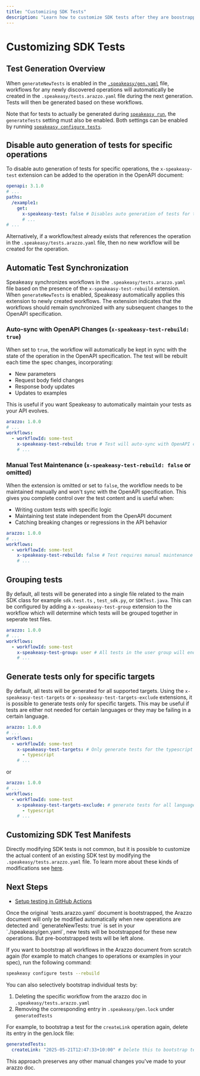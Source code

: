 ```yaml
---
title: "Customizing SDK Tests"
description: "Learn how to customize SDK tests after they are boostrapped."
---
```



# Customizing SDK Tests

## Test Generation Overview

When `generateNewTests` is enabled in the [`.speakeasy/gen.yaml`](/docs/speakeasy-reference/generation/gen-yaml) file, workflows for any newly discovered operations will automatically be created in the `.speakeasy/tests.arazzo.yaml` file during the next generation. Tests will then be generated based on these workflows.

Note that for tests to actually be generated during [`speakeasy run`](/docs/speakeasy-reference/cli/run), the `generateTests` setting must also be enabled. Both settings can be enabled by running [`speakeasy configure tests`](/docs/sdk-testing/bootstrapping-test-generation#enabling-test-generation).

## Disable auto generation of tests for specific operations

To disable auto generation of tests for specific operations, the `x-speakeasy-test` extension can be added to the operation in the OpenAPI document:

```yaml
openapi: 3.1.0
# ...
paths:
  /example1:
    get:
      x-speakeasy-test: false # Disables auto generation of tests for this operation
      # ...
# ...
```

Alternatively, if a workflow/test already exists that references the operation in the `.speakeasy/tests.arazzo.yaml` file, then no new workflow will be created for the operation.

## Automatic Test Synchronization

Speakeasy synchronizes workflows in the `.speakeasy/tests.arazzo.yaml` file based on the presence of the `x-speakeasy-test-rebuild` extension. When `generateNewTests` is enabled, Speakeasy automatically applies this extension to newly created workflows. The extension indicates that the workflows should remain synchronized with any subsequent changes to the OpenAPI specification.

### Auto-sync with OpenAPI Changes (`x-speakeasy-test-rebuild: true`)

When set to `true`, the workflow will automatically be kept in sync with the state of the operation in the OpenAPI specification. The test will be rebuilt each time the spec changes, incorporating:

- New parameters
- Request body field changes
- Response body updates
- Updates to examples

This is useful if you want Speakeasy to automatically maintain your tests as your API evolves.

```yaml
arazzo: 1.0.0
# ...
workflows:
  - workflowId: some-test
    x-speakeasy-test-rebuild: true # Test will auto-sync with OpenAPI changes
    # ...
```

### Manual Test Maintenance (`x-speakeasy-test-rebuild: false` or omitted)

When the extension is omitted or set to `false`, the workflow needs to be maintained manually and won't sync with the OpenAPI specification. This gives you complete control over the test content and is useful when:

- Writing custom tests with specific logic
- Maintaining test state independent from the OpenAPI document
- Catching breaking changes or regressions in the API behavior

```yaml
arazzo: 1.0.0
# ...
workflows:
  - workflowId: some-test
    x-speakeasy-test-rebuild: false # Test requires manual maintenance
    # ...
```

## Grouping tests

By default, all tests will be generated into a single file related to the main SDK class for example `sdk.test.ts` , `test_sdk.py`, or `SDKTest.java`. This can be configured by adding a `x-speakeasy-test-group` extension to the workflow which will determine which tests will be grouped together in seperate test files.

```yaml
arazzo: 1.0.0
# ...
workflows:
  - workflowId: some-test
    x-speakeasy-test-group: user # All tests in the user group will end up in the `user.test.ts`/`test_user.py`/`user_test.go` files
    # ...
```

## Generate tests only for specific targets

By default, all tests will be generated for all supported targets. Using the `x-speakeasy-test-targets` or `x-speakeasy-test-targets-exclude` extensions, it is possible to generate tests only for specific targets. This may be useful if tests are either not needed for certain languages or they may be failing in a certain language.

```yaml
arazzo: 1.0.0
# ...
workflows:
  - workflowId: some-test
    x-speakeasy-test-targets: # Only generate tests for the typescript target
      - typescript
    # ...
```

or

```yaml
arazzo: 1.0.0
# ...
workflows:
  - workflowId: some-test
    x-speakeasy-test-targets-exclude: # generate tests for all languages except typescript
      - typescript
    # ...
```

## Customizing SDK Test Manifests

Directly modifying SDK tests is not common, but it is possible to customize the actual content of an existing SDK test by modifying the `.speakeasy/tests.arazzo.yaml` file.
To learn more about these kinds of modifications see [here](/docs/sdk-testing/api-contract-tests#writing-custom-end-to-end-tests).

## Next Steps

- [Setup testing in GitHub Actions](/docs/sdk-testing/github-actions)

<Callout title="Bootstrapping tests again from scratch" type="info">
Once the original `tests.arazzo.yaml` document is bootstrapped, the Arazzo document will only be modified automatically when new operations are detected and `generateNewTests: true` is set in your `./speakeasy/gen.yaml`, new tests will be bootstrapped for these new operations. But pre-bootstrapped tests will be left alone.

If you want to bootstrap all workflows in the Arazzo document from scratch again (for example to match changes to operations or examples in your spec), run the following command:

```bash
speakeasy configure tests --rebuild
```

You can also selectively bootstrap individual tests by:

1. Deleting the specific workflow from the arazzo doc in `.speakeasy/tests.arazzo.yaml`
2. Removing the corresponding entry in `.speakeasy/gen.lock` under `generatedTests`

For example, to bootstrap a test for the `createLink` operation again, delete its entry in the gen.lock file:

```yaml
generatedTests:
  createLink: "2025-05-21T12:47:33+10:00" # Delete this to bootstrap test again from scratch
```

This approach preserves any other manual changes you've made to your arazzo doc.

</Callout>
